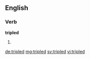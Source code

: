 ==English==

===Verb===
'''tripled'''

# {{en-past of|triple}}

[[de:tripled]]
[[mg:tripled]]
[[sv:tripled]]
[[vi:tripled]]